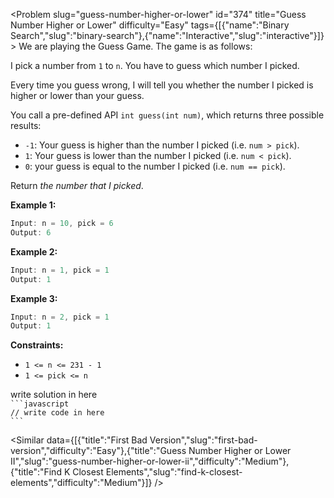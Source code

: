 
<Problem slug="guess-number-higher-or-lower" id="374" title="Guess Number Higher or Lower" difficulty="Easy" tags={[{"name":"Binary Search","slug":"binary-search"},{"name":"Interactive","slug":"interactive"}]} >
    We are playing the Guess Game. The game is as follows:

I pick a number from `1` to `n`. You have to guess which number I picked.

Every time you guess wrong, I will tell you whether the number I picked is higher or lower than your guess.

You call a pre-defined API `int guess(int num)`, which returns three possible results:

*   `-1`: Your guess is higher than the number I picked (i.e. `num > pick`).
*   `1`: Your guess is lower than the number I picked (i.e. `num < pick`).
*   `0`: your guess is equal to the number I picked (i.e. `num == pick`).

Return _the number that I picked_.

**Example 1:**

```javascript 
Input: n = 10, pick = 6
Output: 6

```

**Example 2:**

```javascript 
Input: n = 1, pick = 1
Output: 1

```

**Example 3:**

```javascript 
Input: n = 2, pick = 1
Output: 1

```

**Constraints:**

*   `1 <= n <= 231 - 1`
*   `1 <= pick <= n`
</Problem >

<Solution>
write solution in here
</Solution>

<Code>
```javascript
// write code in here
```
</Code>

<Similar data={[{"title":"First Bad Version","slug":"first-bad-version","difficulty":"Easy"},{"title":"Guess Number Higher or Lower II","slug":"guess-number-higher-or-lower-ii","difficulty":"Medium"},{"title":"Find K Closest Elements","slug":"find-k-closest-elements","difficulty":"Medium"}]} />
